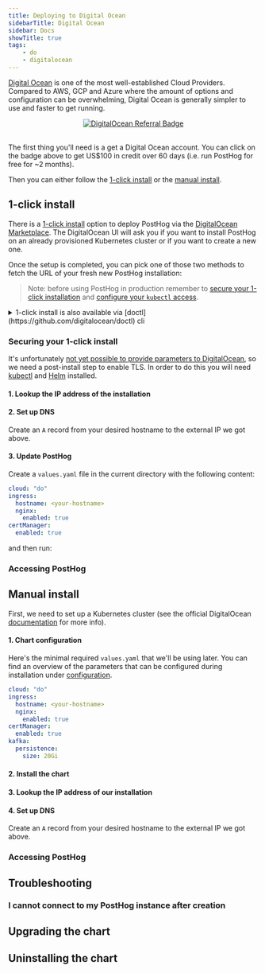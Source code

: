 ```yaml
---
title: Deploying to Digital Ocean
sidebarTitle: Digital Ocean
sidebar: Docs
showTitle: true
tags:
    - do
    - digitalocean
---
```



[Digital Ocean](https://digitalocean.com) is one of the most well-established Cloud Providers. Compared to AWS, GCP and Azure where the amount of options and configuration can be overwhelming, Digital Ocean is generally simpler to use and faster to get running.

<center>
  <a href="https://www.digitalocean.com/?refcode=6a26a2c395b0&utm_campaign=Referral_Invite&utm_medium=Referral_Program&utm_source=badge" title="DigitalOcean Referral">
    <img alt="DigitalOcean Referral Badge" src="https://web-platforms.sfo2.cdn.digitaloceanspaces.com/WWW/Badge%201.svg" />
  </a>
</center>

<br />

The first thing you'll need is a get a Digital Ocean account. You can click on the badge above to get US$100 in credit over 60 days (i.e. run PostHog for free for ~2 months).

Then you can either follow the [1-click install](#1-click-install) or the [manual install](#manual-install).


## 1-click install
There is a [1-click install](https://marketplace.digitalocean.com/apps/posthog-1) option to deploy PostHog via the [DigitalOcean Marketplace](https://marketplace.digitalocean.com/).
The DigitalOcean UI will ask you if you want to install PostHog on an already provisioned Kubernetes cluster or if you want to create a new one.

Once the setup is completed, you can pick one of those two methods to fetch the URL of your fresh new PostHog installation:

<DOIPAddress />

> Note: before using PostHog in production remember to [secure your 1-click installation](#securing-your-1-click-install) and [configure your `kubectl` access](https://docs.digitalocean.com/products/kubernetes/how-to/connect-to-cluster/).

<details>
<summary>1-click install is also available via [doctl](https://github.com/digitalocean/doctl) cli</summary>

```console
doctl kubernetes cluster create posthog-cluster --count=2 --size="s-2vcpu-4gb" --region=sfo3 --1-clicks=posthog
```

This will also configure your `kubectl` access.
</details>


### Securing your 1-click install

It's unfortunately [not yet possible to provide parameters to DigitalOcean](https://github.com/digitalocean/marketplace-kubernetes/issues/230), so we need a post-install step to enable TLS. In order to do this you will need [kubectl](https://kubernetes.io/docs/tasks/tools/) and [Helm](https://helm.sh/) installed.

#### 1. Lookup the IP address of the installation

<GetIPAddressSnippet />

#### 2. Set up DNS

Create an `A` record from your desired hostname to the external IP we got above.

#### 3. Update PostHog

Create a `values.yaml` file in the current directory with the following content:

```yaml
cloud: "do"
ingress:
  hostname: <your-hostname>
  nginx:
    enabled: true
certManager:
  enabled: true
```

and then run:

<CommandHelmUpgradeSnippet />

### Accessing PostHog

<GetUrlSnippet />

<PostInstallSnippet />

## Manual install

First, we need to set up a Kubernetes cluster (see the official DigitalOcean [documentation](https://docs.digitalocean.com/products/kubernetes/quickstart/) for more info).

<ClusterRequirementsSnippet />

#### 1. Chart configuration

Here's the minimal required `values.yaml` that we'll be using later. You can find an overview of the parameters that can be configured during installation under [configuration](/docs/self-host/deploy/configuration).
```yaml
cloud: "do"
ingress:
  hostname: <your-hostname>
  nginx:
    enabled: true
certManager:
  enabled: true
kafka:
  persistence:
    size: 20Gi
```

#### 2. Install the chart

<InstallingSnippet />

#### 3. Lookup the IP address of our installation

<GetIPAddressSnippet />

#### 4. Set up DNS

Create an `A` record from your desired hostname to the external IP we got above.

### Accessing PostHog

<GetUrlSnippet />

<PostInstallSnippet />

## Troubleshooting

### I cannot connect to my PostHog instance after creation
<TryUnsecureSnippet />

## Upgrading the chart
<UpgradingSnippet />

## Uninstalling the chart
<UninstallingSnippet />
